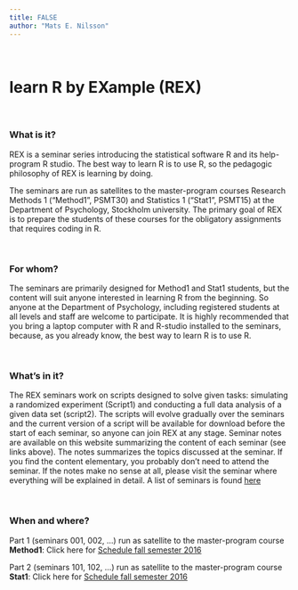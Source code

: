 ---
title: FALSE
author: "Mats E. Nilsson"
---

\  
\  

# learn R by EXample (REX)

\ 

### What is it? 
REX is a seminar series introducing the statistical software R and its 
help-program R studio. The best way to learn R is to use R,
so the pedagogic philosophy of REX is learning by doing.  

The seminars are run as satellites to the master-program
courses Research Methods 1 ("Method1", PSMT30) and Statistics 1 ("Stat1", PSMT15)
at the Department of Psychology, Stockholm university. The primary goal of REX is
to prepare the students of these courses for the obligatory assignments
that requires coding in R. 

\ 

### For whom?
The seminars are primarily designed for Method1 and Stat1 students, but the
content will suit anyone interested in learning R from the beginning. So
anyone at the Department of Psychology, including registered students at all 
levels and staff are welcome to participate. It is highly recommended that you 
bring a laptop computer with R and R-studio installed to the seminars, because, 
as you already know, the best way to learn R is to use R. 

\ 

### What's in it?
The REX seminars work on scripts designed to solve given tasks: simulating
a randomized experiment (Script1) and conducting a full data analysis of a 
given data set (script2). The scripts will evolve gradually over the seminars and 
the current version of a script will be available for download before the start
of each seminar, so anyone can join REX at any stage. Seminar notes are available 
on this website summarizing the content of each seminar (see links above).
The notes summarizes the topics discussed
at the seminar. If you find the content elementary, you probably don't need to
attend the seminar. If the notes make no sense at all, please visit the seminar
where everything will be explained in detail. A list of seminars is found
[here](content.html) 


\ 

### When and where?
Part 1 (seminars 001, 002, ...) run as satellite to the master-program course 
**Method1**:
Click here for [Schedule fall semester 2016](https://fastreg.psychology.su.se/KursWeb/ScheduleKronologisk.aspx?MomentID=71&termin=H16)

Part 2 (seminars 101, 102, ...) run as satellite to the master-program course 
**Stat1**:
Click here for [Schedule fall semester 2016](https://fastreg.psychology.su.se/KursWeb/ScheduleKronologisk.aspx?MomentID=61&termin=H16)

\ 
\ 
